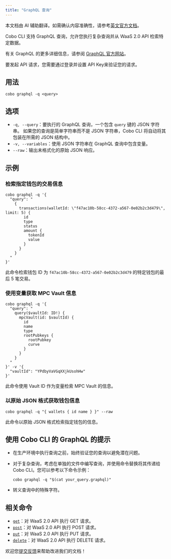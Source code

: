 ```yaml
---
title: "GraphQL 查询"
---
```

<Note>本文档由 AI 辅助翻译。如需确认内容准确性，请参考[英文官方文档](https://www.cobo.com/developers/v2/guides/overview/introduction)。</Note>

Cobo CLI 支持 GraphQL 查询，允许您执行复杂查询并从 WaaS 2.0 API 检索特定数据。

有关 GraphQL 的更多详细信息，请参阅 [GraphQL 官方网站](https://graphql.org/)。

<Note>要发起 API 请求，您需要通过登录并设置 API Key来验证您的请求。</Note>

## 用法

```shell
cobo graphql -q <query>
```

## 选项

- `-q, --query`：要执行的 GraphQL 查询，一个包含 `query` 键的 JSON 字符串。
  <Info>如果您的查询是简单字符串而不是 JSON 字符串，Cobo CLI 将自动将其包装在所需的 JSON 结构中。</Info>
- `-v, --variables`：使用 JSON 字符串在 GraphQL 查询中包含变量。
- `--raw`：输出未格式化的原始 JSON 响应。

## 示例

### 检索指定钱包的交易信息

```shell
cobo graphql -q '{
  "query": "
    {
      transactions(walletId: \"f47ac10b-58cc-4372-a567-0e02b2c3d479\", limit: 5) {
        id
        type
        status
        amount {
          tokenId
          value
        }
      }
    }
  "
}'
```

此命令检索钱包 ID 为 `f47ac10b-58cc-4372-a567-0e02b2c3d479` 的特定钱包的最后 5 笔交易。

### 使用变量获取 MPC Vault 信息

```shell
cobo graphql -q '{
  "query": "
    query($vaultId: ID!) {
      mpcVault(id: $vaultId) {
        id
        name
        type
        rootPubkeys {
          rootPubkey
          curve
        }
      }
    }
  "
}' -v '{
  "vaultId": "YPdbyVaVGqXXjkUsohHw"
}'
```

此命令使用 Vault ID 作为变量检索 MPC Vault 的信息。

### 以原始 JSON 格式获取钱包信息

```shell
cobo graphql -q "{ wallets { id name } }" --raw
```

此命令以原始 JSON 格式检索指定钱包的信息。

## 使用 Cobo CLI 的 GraphQL 的提示

- 在生产环境中执行查询之前，始终验证您的查询以避免潜在问题。
- 对于复杂查询，考虑在单独的文件中编写查询，并使用命令替换将其传递给 Cobo CLI。您可以参考以下命令示例：

   ```shell
   cobo graphql -q "$(cat your_query.graphql)"
   ```

- 转义查询中的特殊字符。

## 相关命令

- [`get`](/v2_cn/developer-tools/cobo-cli/get-requests)：对 WaaS 2.0 API 执行 GET 请求。
- [`post`](/v2_cn/developer-tools/cobo-cli/post-requests)：对 WaaS 2.0 API 执行 POST 请求。
- [`put`](/v2_cn/developer-tools/cobo-cli/put-requests)：对 WaaS 2.0 API 执行 PUT 请求。
- [`delete`](/v2_cn/developer-tools/cobo-cli/delete-requests)：对 WaaS 2.0 API 执行 DELETE 请求。

<Tip>欢迎您[提交反馈](https://forms.zohopublic.com/cobo/form/DocumentFeedbackForm/formperma/QvLOhxJv1_JMsJ-1dleZ8Itb_7rzN-LtgvsDdxosoVI)来帮助改进我们的文档！</Tip>